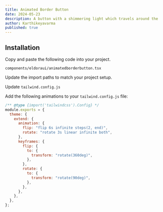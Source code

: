 ```yaml
---
title: Animated Border Button
date: 2024-05-23
description: A button with a shimmering light which travels around the perimeter.
author: Karthikeyavarma
published: true
---
```


<ComponentPreview name="borderdemo" />

## Installation

<Steps>

<Step>Copy and paste the following code into your project.</Step>

`components/eldoraui/animatedborderbutton.tsx`

<ComponentSource name="animatedborderbutton" />

<Step>Update the import paths to match your project setup.</Step>

<Step>Update `tailwind.config.js`</Step>

Add the following animations to your `tailwind.config.js` file:

```js title="tailwind.config.js" {5-20}
/** @type {import('tailwindcss').Config} */
module.exports = {
  theme: {
    extend: {
      animation: {
        flip: "flip 6s infinite steps(2, end)",
        rotate: "rotate 3s linear infinite both",
      },
      keyframes: {
        flip: {
          to: {
            transform: "rotate(360deg)",
          },
        },
        rotate: {
          to: {
            transform: "rotate(90deg)",
          },
        },
      },
    },
  },
};
```

</Steps>
